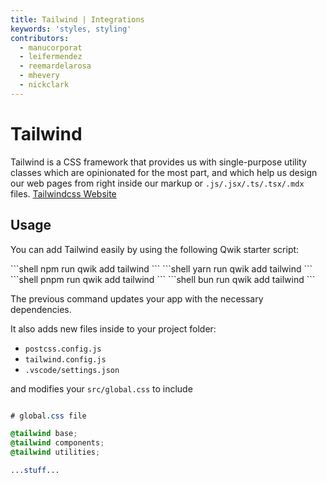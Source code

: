 ```yaml
---
title: Tailwind | Integrations
keywords: 'styles, styling'
contributors:
  - manucorporat
  - leifermendez
  - reemardelarosa
  - mhevery
  - nickclark
---
```



# Tailwind

Tailwind is a CSS framework that provides us with single-purpose utility classes which are
opinionated for the most part, and which help us design our web pages from right inside our
markup or `.js/.jsx/.ts/.tsx/.mdx` files. [Tailwindcss Website](https://tailwindcss.com/)

## Usage

You can add Tailwind easily by using the following Qwik starter script:

<PackageManagerTabs>
  <span q:slot="npm">
```shell
npm run qwik add tailwind
```
  </span>
  <span q:slot="yarn">
```shell
yarn run qwik add tailwind
```
  </span>
  <span q:slot="pnpm">
```shell
pnpm run qwik add tailwind
```
  </span>
  <span q:slot="bun">
```shell
bun run qwik add tailwind
```
  </span>
</PackageManagerTabs>

The previous command updates your app with the necessary dependencies.

It also adds new files inside to your project folder:

- `postcss.config.js`
- `tailwind.config.js`
- `.vscode/settings.json`

and modifies your `src/global.css` to include

```css title="src/global.css"

# global.css file

@tailwind base;
@tailwind components;
@tailwind utilities;

...stuff...

```
